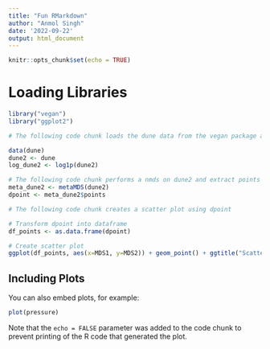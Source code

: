 ```yaml
---
title: "Fun RMarkdown"
author: "Anmol Singh"
date: '2022-09-22'
output: html_document
---
```


```r
knitr::opts_chunk$set(echo = TRUE)
```
# Loading Libraries
```r
library("vegan")
library("ggplot2")
```


```r
# The following code chunk loads the dune data from the vegan package and preforms a log transformation using the log1p function

data(dune)
dune2 <- dune
log_dune2 <- log1p(dune2)

```


```r
# The following code chunk performs a nmds on dune2 and extract points from nmds 
meta_dune2 <- metaMDS(dune2)
dpoint <- meta_dune2$points
```


```r
# The following code chunk creates a scatter plot using dpoint

# Transform dpoint into dataframe 
df_points <- as.data.frame(dpoint)

# Create scatter plot 
ggplot(df_points, aes(x=MDS1, y=MDS2)) + geom_point() + ggtitle("Scatter Plot of nmds on Log Transformed Dune Data")


```



## Including Plots

You can also embed plots, for example:

```r
plot(pressure)
```

Note that the `echo = FALSE` parameter was added to the code chunk to prevent printing of the R code that generated the plot.
